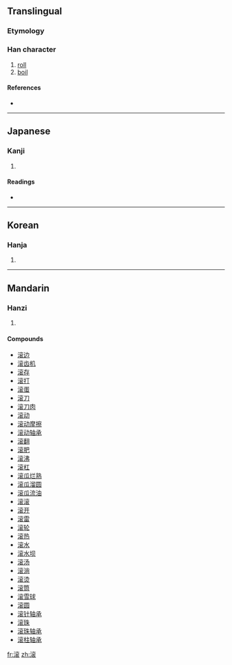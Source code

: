 {{also|滾}}
==Translingual==

===Etymology===
{{Han compound|水|衮|c1=s|c2=p|ls=psc}}

===Han character===
{{Han char|rn=85|rad=水|as=11|sn=14|four=|canj=水卜金女 (EYCV), X水卜金女 (XEYCV)}}

# [[roll]]
# [[boil]]

====References====
* {{Han ref|kx=0643.241|dkj=18063|hdz=31705.040|uh=6EDA|ud=28378}}

----

==Japanese==

===Kanji===
{{ja-kanji|grade=|rs=水11}}

# {{defn|Japanese|sort=水11}}

====Readings====
* {{ja-readings|on=[[こん]] (kon)|kun=[[たぎる]] (tagiru)}}

----

==Korean==

===Hanja===
{{ko-hanja|hangeul=곤|eumhun=|rv=gon|mr=kon|y=kon}}

# {{defn|Korean|sort=水11}}

----

==Mandarin==

===Hanzi===
{{cmn-hanzi|tra=滾|pin=[[gǔn]] ([[gun3]])|wg=kun<sup>3</sup>}}

# {{defn|Mandarin|sort=水11}}

====Compounds====
* [[滚边]]
* [[滚齿机]]
* [[滚存]]
* [[滚打]]
* [[滚蛋]]
* [[滚刀]]
* [[滚刀肉]]
* [[滚动]]
* [[滚动摩擦]]
* [[滚动轴承]]
* [[滚翻]]
* [[滚肥]]
* [[滚沸]]
* [[滚杠]]
* [[滚瓜烂熟]]
* [[滚瓜溜圆]]
* [[滚瓜流油]]
* [[滚滚]]
* [[滚开]]
* [[滚雷]]
* [[滚轮]]
* [[滚热]]
* [[滚水]]
* [[滚水坝]]
* [[滚汤]]
* [[滚淌]]
* [[滚烫]]
* [[滚筒]]
* [[滚雪球]]
* [[滚圆]]
* [[滚针轴承]]
* [[滚珠]]
* [[滚珠轴承]]
* [[滚柱轴承]]

[[fr:滚]]
[[zh:滚]]
